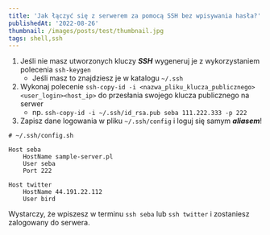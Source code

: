 ```yaml
---
title: 'Jak łączyć się z serwerem za pomocą SSH bez wpisywania hasła?'
publishedAt: '2022-08-26'
thumbnail: /images/posts/test/thumbnail.jpg
tags: shell,ssh
---
```


1. Jeśli nie masz utworzonych kluczy ***SSH*** wygeneruj je z wykorzystaniem polecenia `ssh-keygen`
   - Jeśli masz to znajdziesz je w katalogu `~/.ssh`
2. Wykonaj polecenie `ssh-copy-id -i <nazwa_pliku_klucza_publicznego> <user_login><host_ip>` do przesłania swojego klucza publicznego na serwer
   - np. `ssh-copy-id -i ~/.ssh/id_rsa.pub seba 111.222.333 -p 222`
3. Zapisz dane logowania w pliku `~/.ssh/config` i loguj się samym ***aliasem***!

```shell
# ~/.ssh/config.sh

Host seba
    HostName sample-server.pl
    User seba
    Port 222

Host twitter
    HostName 44.191.22.112
    User bird
```

Wystarczy, że wpiszesz w terminu `ssh seba` lub `ssh twitter` i zostaniesz zalogowany do serwera.

